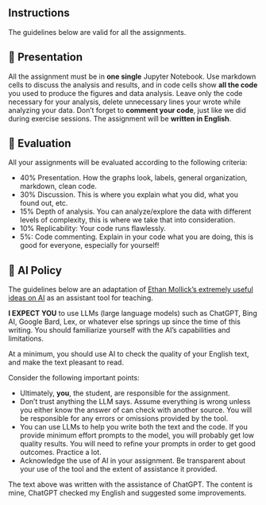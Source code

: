 ## Instructions

The guidelines below are valid for all the assignments.

## 🌅 Presentation

All the assignment must be in **one single** Jupyter Notebook.
Use markdown cells to discuss the analysis and results, and in code cells show **all the code** you used to produce the figures and data analysis.
Leave only the code necessary for your analysis, delete unnecessary lines your wrote while analyzing your data.
Don't forget to **comment your code**, just like we did during exercise sessions.
The assignment will be **written in English**.


## 💯 Evaluation

All your assignments will be evaluated according to the following criteria:  

* 40% Presentation. How the graphs look, labels, general organization, markdown, clean code.
* 30% Discussion. This is where you explain what you did, what you found out, etc.
* 15% Depth of analysis. You can analyze/explore the data with different levels of complexity, this is where we take that into consideration.
* 10% Replicability: Your code runs flawlessly.
* 5%: Code commenting. Explain in your code what you are doing, this is good for everyone, especially for yourself!

## 🤖 AI Policy

The guidelines below are an adaptation of [Ethan Mollick's extremely useful ideas on AI](https://oneusefulthing.substack.com/p/all-my-classes-suddenly-became-ai) as an assistant tool for teaching.

**I EXPECT YOU** to use LLMs (large language models) such as ChatGPT, Bing AI, Google Bard, Lex, or whatever else springs up since the time of this writing.
You should familiarize yourself with the AI's capabilities and limitations.

At a minimum, you should use AI to check the quality of your English text, and make the text pleasant to read.

Consider the following important points:

* Ultimately, **you**, the student, are responsible for the assignment.
* Don't trust anything the LLM says. Assume everything is wrong unless you either know the answer of can check with another source. You will be responsible for any errors or omissions provided by the tool.
* You can use LLMs to help you write both the text and the code. If you provide minimum effort prompts to the model, you will probably get low quality results. You will need to refine your prompts in order to get good outcomes. Practice a lot.
* Acknowledge the use of AI in your assignment. Be transparent about your use of the tool and the extent of assistance it provided.

<div class="alert alert-success">
The text above was written with the assistance of ChatGPT. The content is mine, ChatGPT checked my English and suggested some improvements.</div>



